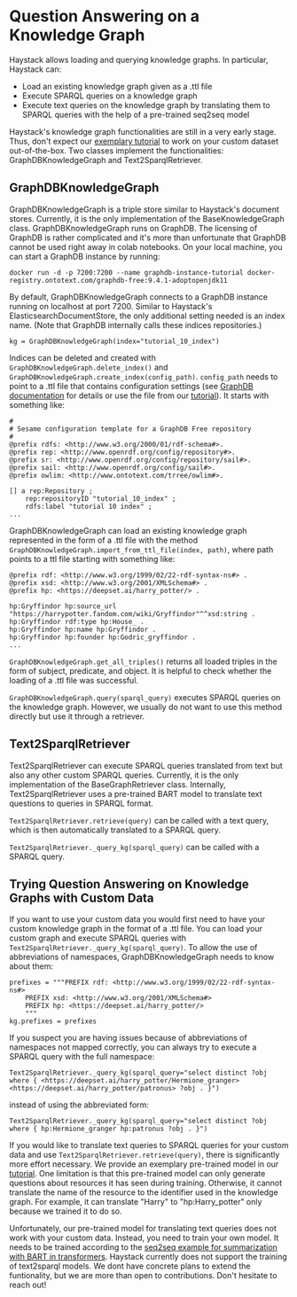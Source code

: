 # Question Answering on a Knowledge Graph

Haystack allows loading and querying knowledge graphs. In particular, Haystack can:

- Load an existing knowledge graph given as a .ttl file
- Execute SPARQL queries on a knowledge graph
- Execute text queries on the knowledge graph by translating them to SPARQL queries with the help of a pre-trained seq2seq model

Haystack's knowledge graph functionalities are still in a very early stage. Thus, don't expect our [exemplary tutorial](https://github.com/deepset-ai/haystack/blob/v0.9.0/tutorials/Tutorial10_Knowledge_Graph.py) to work on your custom dataset out-of-the-box.
Two classes implement the functionalities: GraphDBKnowledgeGraph and Text2SparqlRetriever.

<div style={{ marginBottom: "3rem" }} />

## GraphDBKnowledgeGraph

GraphDBKnowledgeGraph is a triple store similar to Haystack's document stores. Currently, it is the only implementation of the BaseKnowledgeGraph class.
GraphDBKnowledgeGraph runs on GraphDB. The licensing of GraphDB is rather complicated and it's more than unfortunate that GraphDB cannot be used right away in colab notebooks.
On your local machine, you can start a GraphDB instance by running:

`docker run -d -p 7200:7200 --name graphdb-instance-tutorial docker-registry.ontotext.com/graphdb-free:9.4.1-adoptopenjdk11`

By default, GraphDBKnowledgeGraph connects to a GraphDB instance running on localhost at port 7200.
Similar to Haystack's ElasticsearchDocumentStore, the only additional setting needed is an index name.
(Note that GraphDB internally calls these indices repositories.)

`kg = GraphDBKnowledgeGraph(index="tutorial_10_index")`

Indices can be deleted and created with `GraphDBKnowledgeGraph.delete_index()` and `GraphDBKnowledgeGraph.create_index(config_path)`.
`config_path` needs to point to a .ttl file that contains configuration settings (see [GraphDB documentation](https://graphdb.ontotext.com/documentation/free/configuring-a-repository.html#configure-a-repository-programmatically) for details or use the file from our [tutorial](https://github.com/deepset-ai/haystack/blob/v0.9.0/tutorials/Tutorial10_Knowledge_Graph.py)). It starts with something like:

```
#
# Sesame configuration template for a GraphDB Free repository
#
@prefix rdfs: <http://www.w3.org/2000/01/rdf-schema#>.
@prefix rep: <http://www.openrdf.org/config/repository#>.
@prefix sr: <http://www.openrdf.org/config/repository/sail#>.
@prefix sail: <http://www.openrdf.org/config/sail#>.
@prefix owlim: <http://www.ontotext.com/trree/owlim#>.

[] a rep:Repository ;
    rep:repositoryID "tutorial_10_index" ;
    rdfs:label "tutorial 10 index" ;
...
```

GraphDBKnowledgeGraph can load an existing knowledge graph represented in the form of a .ttl file with the method `GraphDBKnowledgeGraph.import_from_ttl_file(index, path)`, where path points to a ttl file starting with something like:

```
@prefix rdf: <http://www.w3.org/1999/02/22-rdf-syntax-ns#> .
@prefix xsd: <http://www.w3.org/2001/XMLSchema#> .
@prefix hp: <https://deepset.ai/harry_potter/> .

hp:Gryffindor hp:source_url "https://harrypotter.fandom.com/wiki/Gryffindor"^^xsd:string .
hp:Gryffindor rdf:type hp:House_ .
hp:Gryffindor hp:name hp:Gryffindor .
hp:Gryffindor hp:founder hp:Godric_gryffindor .
...
```

`GraphDBKnowledgeGraph.get_all_triples()` returns all loaded triples in the form of subject, predicate, and object. It is helpful to check whether the loading of a .ttl file was successful.

`GraphDBKnowledgeGraph.query(sparql_query)` executes SPARQL queries on the knowledge graph. However, we usually do not want to use this method directly but use it through a retriever.

<div style={{ marginBottom: "3rem" }} />

## Text2SparqlRetriever

Text2SparqlRetriever can execute SPARQL queries translated from text but also any other custom SPARQL queries. Currently, it is the only implementation of the BaseGraphRetriever class.
Internally, Text2SparqlRetriever uses a pre-trained BART model to translate text questions to queries in SPARQL format.

`Text2SparqlRetriever.retrieve(query)` can be called with a text query, which is then automatically translated to a SPARQL query.

`Text2SparqlRetriever._query_kg(sparql_query)` can be called with a SPARQL query.

<div style={{ marginBottom: "3rem" }} />

## Trying Question Answering on Knowledge Graphs with Custom Data

If you want to use your custom data you would first need to have your custom knowledge graph in the format of a .ttl file.
You can load your custom graph and execute SPARQL queries with `Text2SparqlRetriever._query_kg(sparql_query)`. To allow the use of abbreviations of namespaces, GraphDBKnowledgeGraph needs to know about them:

```
prefixes = """PREFIX rdf: <http://www.w3.org/1999/02/22-rdf-syntax-ns#>
    PREFIX xsd: <http://www.w3.org/2001/XMLSchema#>
    PREFIX hp: <https://deepset.ai/harry_potter/>
    """
kg.prefixes = prefixes
```

If you suspect you are having issues because of abbreviations of namespaces not mapped correctly, you can always try to execute a SPARQL query with the full namespace:

`Text2SparqlRetriever._query_kg(sparql_query="select distinct ?obj where { <https://deepset.ai/harry_potter/Hermione_granger> <https://deepset.ai/harry_potter/patronus> ?obj . }")`

instead of using the abbreviated form:

`Text2SparqlRetriever._query_kg(sparql_query="select distinct ?obj where { hp:Hermione_granger hp:patronus ?obj . }")`

If you would like to translate text queries to SPARQL queries for your custom data and use `Text2SparqlRetriever.retrieve(query)`, there is significantly more effort necessary.
We provide an exemplary pre-trained model in our [tutorial](https://github.com/deepset-ai/haystack/blob/v0.9.0/tutorials/Tutorial10_Knowledge_Graph.py).
One limitation is that this pre-trained model can only generate questions about resources it has seen during training.
Otherwise, it cannot translate the name of the resource to the identifier used in the knowledge graph.
For example, it can translate "Harry" to "hp:Harry_potter" only because we trained it to do so.

Unfortunately, our pre-trained model for translating text queries does not work with your custom data.
Instead, you need to train your own model. It needs to be trained according to the [seq2seq example for summarization with BART in transformers](https://github.com/huggingface/transformers/tree/master/examples/legacy/seq2seq).
Haystack currently does not support the training of text2sparql models. We dont have concrete plans to extend the funtionality, but we are more than open to contributions. Don't hesitate to reach out!
